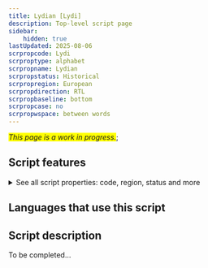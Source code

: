 ```yaml
---
title: Lydian [Lydi]
description: Top-level script page
sidebar:
    hidden: true
lastUpdated: 2025-08-06
scrpropcode: Lydi
scrproptype: alphabet
scrpropname: Lydian
scrpropstatus: Historical
scrpropregion: European
scrpropdirection: RTL
scrpropbaseline: bottom
scrpropcase: no
scrpropwspace: between words
---
```


<span style='background-color:yellow'>_This page is a work in progress._</span>;


## Script features

<details>
<summary> See all script properties: code, region, status and more</summary>
<ScriptInfo />
</details>

## Languages that use this script

<WsList script='Lydi' wsMax='5' />

## Script description

To be completed...

